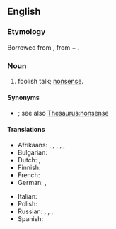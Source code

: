 ==English==

===Etymology===
Borrowed from {{bor|en|nl|pappekak}}, from {{der|en|dum|pappe|t=soft food}} + {{m|dum|kak|t=dung, excrement}}.

===Noun===
{{en-noun|-|s}}

# {{lb|en|colloquial}} foolish talk; [[nonsense]].

====Synonyms====
* {{l|en|balderdash}}; see also [[Thesaurus:nonsense]]

====Translations====
{{trans-top|nonsense}}
* Afrikaans: {{t|af|pappekak}}, {{t|af|nonsens}}, {{t|af|onsin}}, {{t|af|snert}}, {{t|af|twak}}, {{t|af|stront}}
* Bulgarian: {{t+|bg|глупости|f-p}}
* Dutch: {{t+|nl|onzin}}, {{t+|nl|nonsens}}
* Finnish: {{t+|fi|hölynpöly}}
* French: {{t+|fr|baliverne|f}}
* German: {{t+|de|Quatsch|m}}, {{t+|de|Dünnschiss|m}}
{{trans-mid}}
* Italian: {{t+|it|stupidaggine|f}}
* Polish: {{t|pl|bzdury|f-p}}
* Russian: {{t+|ru|вздор|m}}, {{t+|ru|ерунда́|f}}, {{t+|ru|туфта́|f}}, {{t+|ru|чепуха́|f}}
* Spanish: {{t|es|tonteria; sin sentido}}
{{trans-bottom}}